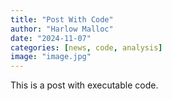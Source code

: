 ```yaml
---
title: "Post With Code"
author: "Harlow Malloc"
date: "2024-11-07"
categories: [news, code, analysis]
image: "image.jpg"
---
```


This is a post with executable code.
